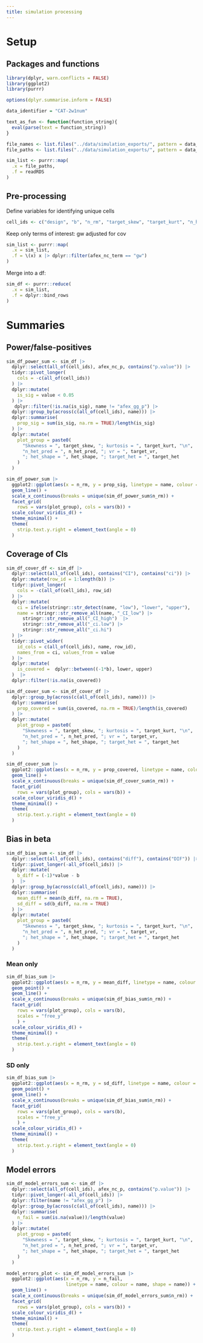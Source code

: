 ```yaml
---
title: simulation processing
---
```


# Setup 

## Packages and functions

```r
library(dplyr, warn.conflicts = FALSE)
library(ggplot2)
library(purrr)

options(dplyr.summarise.inform = FALSE)

data_identifier = "CAT-2w1num"

text_as_fun <- function(function_string){
  eval(parse(text = function_string))
}

file_names <- list.files("../data/simulation_exports/", pattern = data_identifier)
file_paths <- list.files("../data/simulation_exports/", pattern = data_identifier, full.names = TRUE)

sim_list <- purrr::map(
  .x = file_paths, 
  .f = readRDS
)
```

## Pre-processing

Define variables for identifying unique cells 


```r
cell_ids <- c("design", "b", "n_rm", "target_skew", "target_kurt", "n_het_pred", "target_vr", "het_shape", "target_het", "n_het_pred")
```

Keep only terms of interest: gw adjusted for cov 

```r
sim_list <- purrr::map(
  .x = sim_list, 
  .f = \(x) x |> dplyr::filter(afex_nc_term == "gw")
)
```

Merge into a df:

```r
sim_df <- purrr::reduce(
  .x = sim_list, 
  .f = dplyr::bind_rows
)
```


# Summaries 

## Power/false-positives

```r
sim_df_power_sum <- sim_df |> 
  dplyr::select(all_of(cell_ids), afex_nc_p, contains("p.value")) |>
  tidyr::pivot_longer(
    cols = -c(all_of(cell_ids))
  ) |> 
  dplyr::mutate(
    is_sig = value < 0.05
  ) |> 
   dplyr::filter(!is.na(is_sig), name != "afex_gg_p") |>
  dplyr::group_by(across(c(all_of(cell_ids), name))) |> 
  dplyr::summarise(
    prop_sig = sum(is_sig, na.rm = TRUE)/length(is_sig)
  ) |> 
  dplyr::mutate(
    plot_group = paste0(
      "Skewness = ", target_skew, "; kurtosis = ", target_kurt, "\n", 
      "n_het_pred = ", n_het_pred, "; vr = ", target_vr, 
      "; het_shape = ", het_shape, "; target_het = ", target_het
    )
  )
```

```r
sim_df_power_sum |> 
  ggplot2::ggplot(aes(x = n_rm, y = prop_sig, linetype = name, colour = name)) + 
  geom_line() + 
  scale_x_continuous(breaks = unique(sim_df_power_sum$n_rm)) + 
  facet_grid(
    rows = vars(plot_group), cols = vars(b)) + 
  scale_colour_viridis_d() + 
  theme_minimal() +
  theme(
    strip.text.y.right = element_text(angle = 0)
  )
```

## Coverage of CIs

```r
sim_df_cover_df <- sim_df |> 
  dplyr::select(all_of(cell_ids), contains("CI"), contains("ci")) |> 
  dplyr::mutate(row_id = 1:length(b)) |> 
  tidyr::pivot_longer(
    cols = -c(all_of(cell_ids), row_id)
  ) |> 
  dplyr::mutate(
    ci = ifelse(stringr::str_detect(name, "low"), "lower", "upper"), 
    name = stringr::str_remove_all(name, "_CI_low") |> 
      stringr::str_remove_all("_CI_high")  |> 
      stringr::str_remove_all("_ci.low") |> 
      stringr::str_remove_all("_ci.hi")
  ) |> 
  tidyr::pivot_wider(
    id_cols = c(all_of(cell_ids), name, row_id), 
    names_from = ci, values_from = value
  ) |> 
  dplyr::mutate(
    is_covered =  dplyr::between((-1*b), lower, upper)
  )  |> 
  dplyr::filter(!is.na(is_covered))

sim_df_cover_sum <- sim_df_cover_df |> 
  dplyr::group_by(across(c(all_of(cell_ids), name))) |> 
  dplyr::summarise(
    prop_covered = sum(is_covered, na.rm = TRUE)/length(is_covered)
  ) |> 
  dplyr::mutate(
    plot_group = paste0(
      "Skewness = ", target_skew, "; kurtosis = ", target_kurt, "\n", 
      "n_het_pred = ", n_het_pred, "; vr = ", target_vr, 
      "; het_shape = ", het_shape, "; target_het = ", target_het
    )
  )
```


```r
sim_df_cover_sum |> 
  ggplot2::ggplot(aes(x = n_rm, y = prop_covered, linetype = name, colour = name)) + 
  geom_line() + 
  scale_x_continuous(breaks = unique(sim_df_cover_sum$n_rm)) + 
  facet_grid(
    rows = vars(plot_group), cols = vars(b)) + 
  scale_colour_viridis_d() +
  theme_minimal() +
  theme(
    strip.text.y.right = element_text(angle = 0)
  ) 
```


## Bias in beta 

```r
sim_df_bias_sum <- sim_df |> 
  dplyr::select(all_of(cell_ids), contains("diff"), contains("DIF")) |> 
  tidyr::pivot_longer(-all_of(cell_ids)) |> 
  dplyr::mutate(
    b_diff = (-1)*value - b
  )  |> 
  dplyr::group_by(across(c(all_of(cell_ids), name))) |> 
  dplyr::summarise(
    mean_diff = mean(b_diff, na.rm = TRUE), 
    sd_diff = sd(b_diff, na.rm = TRUE)
  ) |> 
  dplyr::mutate(
    plot_group = paste0(
      "Skewness = ", target_skew, "; kurtosis = ", target_kurt, "\n", 
      "n_het_pred = ", n_het_pred, "; vr = ", target_vr, 
      "; het_shape = ", het_shape, "; target_het = ", target_het
    )
  )
```

### Mean only 

```r
sim_df_bias_sum |> 
  ggplot2::ggplot(aes(x = n_rm, y = mean_diff, linetype = name, colour = name)) +
  geom_point() + 
  geom_line() + 
  scale_x_continuous(breaks = unique(sim_df_bias_sum$n_rm)) + 
  facet_grid(
    rows = vars(plot_group), cols = vars(b), 
    scales = "free_y"
    ) + 
  scale_colour_viridis_d() +
  theme_minimal() +
  theme(
    strip.text.y.right = element_text(angle = 0)
  )
```

### SD only

```r
sim_df_bias_sum |> 
  ggplot2::ggplot(aes(x = n_rm, y = sd_diff, linetype = name, colour = name)) +
  geom_point() + 
  geom_line() + 
  scale_x_continuous(breaks = unique(sim_df_bias_sum$n_rm)) + 
  facet_grid(
    rows = vars(plot_group), cols = vars(b), 
    scales = "free_y"
    ) + 
  scale_colour_viridis_d() +
  theme_minimal() +
  theme(
    strip.text.y.right = element_text(angle = 0)
  )
```

## Model errors 

```r
sim_df_model_errors_sum <- sim_df |> 
  dplyr::select(all_of(cell_ids), afex_nc_p, contains("p.value")) |> 
  tidyr::pivot_longer(-all_of(cell_ids)) |> 
  dplyr::filter(name != "afex_gg_p") |> 
  dplyr::group_by(across(c(all_of(cell_ids), name))) |> 
  dplyr::summarise(
    n_fail = sum(is.na(value))/length(value)
  ) |> 
  dplyr::mutate(
    plot_group = paste0(
      "Skewness = ", target_skew, "; kurtosis = ", target_kurt, "\n", 
      "n_het_pred = ", n_het_pred, "; vr = ", target_vr, 
      "; het_shape = ", het_shape, "; target_het = ", target_het
    )
  )


```

```r
model_errors_plot <- sim_df_model_errors_sum |> 
  ggplot2::ggplot(aes(x = n_rm, y = n_fail, 
                      linetype = name, colour = name, shape = name)) + 
  geom_line() + 
  scale_x_continuous(breaks = unique(sim_df_model_errors_sum$n_rm)) + 
  facet_grid(
    rows = vars(plot_group), cols = vars(b)) + 
  scale_colour_viridis_d() +
  theme_minimal() +
  theme(
    strip.text.y.right = element_text(angle = 0)
  )
```



<!-- ```{r} -->
<!-- sim_export <- purrr::map( -->
<!--   .x = ls(pattern = "sum"), -->
<!--   .f = text_as_fun -->
<!-- ) -->

<!-- names(sim_export) <- ls(pattern = "sum") -->

<!-- saveRDS( -->
<!--   sim_export, -->
<!--   paste0( -->
<!--     "../data/processed_data/sim_export_", sim_export[[1]]$design[1], ".rds"), -->
<!-- ) -->
<!-- ``` -->



<!-- # Debugging  -->


<!-- ```{r} -->

<!-- #source("../scripts/parallel_setup_script.R") -->

<!-- start_iter <- 1 -->
<!-- n_iter = 1 -->
<!-- n_population = 100000 -->
<!-- global_seed <- 21023 -->

<!-- # Shared population parameters  -->
<!-- b <- c(0, 0.1, 0.3, 0.5) -->

<!-- n_ratio_rm <- c(1, 1.2, 2) -->

<!-- # Repeated measures sample metrics  -->
<!-- n_rm <- c(18, 65, 172) -->
<!-- n_rm <- n_population -->

<!-- cat_2w1num <- readr::read_csv("../data/simulation_grids/CAT-2W-1NUM.csv") -->

<!-- cat_2w1num_combinations <- dplyr::full_join( -->
<!--   tidyr::expand_grid( -->
<!--     design = "CAT-2w1num",  -->
<!--     combo_id = cat_2w1num$combo_id, -->
<!--     b, n_rm,  -->
<!--     iter = start_iter:n_iter -->
<!--   ),  -->
<!--   cat_2w1num |> dplyr::select(-design), -->
<!--   by = c("combo_id") -->
<!-- ) |>  -->
<!--   dplyr::mutate( -->
<!--     population_id = paste0(design, "_", combo_id, "_b_", b) -->
<!--   ) -->

<!-- cat_2w1num_sfs <- function( -->
<!--     #pop_i,  -->
<!--     n_rm){ -->

<!--   ## create a sample    -->
<!--   sample_ij_wide <- pop_i_wide |> dplyr::slice_sample(n = n_rm) -->
<!--   #sample_ij_wide <- pop_i_wide |> dplyr::slice_sample(n = 500) -->

<!--   sample_ij <- sample_ij_wide |> tidyr::pivot_longer(cols = -c(id, cov), names_to = "gw", values_to = "y") -->

<!--   #export_results(sample_ij, i = i, design_label = paste0("debugging")) -->


<!--   afex_mod_ij <- afex::aov_4(y ~ gw*cov + (gw|id), data = sample_ij, factorize = FALSE) |> suppressWarnings() -->
<!--   afex_summary_ij <- afex_nc_gg_summary("y ~ gw*cov + (gw|id)", data = sample_ij, factorize = FALSE) -->
<!--   afex_params_ij <- modelbased::estimate_contrasts( -->
<!--     afex_mod_ij, contrast = "gw", fixed = "cov", adjust = "none") |> as.data.frame() -->
<!--   names(afex_params_ij) <- paste0("afex_params_", names(afex_params_ij)) -->


<!--   x1_y1 = sample_ij[sample_ij$gw == 0, ] -->
<!--   x2_y2 = sample_ij[sample_ij$gw == 1, ] -->



<!--   rob_trim_output <-  -->
<!--     tryCatch( -->
<!--       expr = { -->
<!--         WRS::Dancova(x1_y1$cov, x1_y1$y, x2_y2$cov, x2_y2$y, tr = 0.2, plotit = FALSE)$output -->
<!--       },  -->
<!--       error = function(e) paste0(e) -->
<!--     ) -->

<!--   if(is.character(rob_trim_output)){ -->

<!--     rob_trim_mod_ij <- data.frame(X = NA, n = NA, DIF = NA, TEST = NA, se = NA, ci.low = NA, ci.hi = NA, p.value = NA, p.adjust = NA,  -->
<!--                                   error = rob_trim_output) -->

<!--   } else { -->

<!--   rob_trim_output_index <- floor(median(1:nrow(rob_trim_output))) -->

<!--   rob_trim_mod_ij <- rob_trim_output[rob_trim_output_index, ] |> t() |>  -->
<!--     as.data.frame() |>  -->
<!--     dplyr::mutate(error = NA_character_) -->

<!--   } -->
<!--   names(rob_trim_mod_ij) <- paste0("rob_trim_params_", names(rob_trim_mod_ij)) -->






<!--   rob_boot_output <-  -->
<!--     tryCatch( -->
<!--       expr = { -->
<!--         WRS::Dancovapb(x1_y1$cov, x1_y1$y, x2_y2$cov, x2_y2$y, tr = 0, plotit = FALSE, SEED = FALSE)$output -->
<!--       },  -->
<!--       error = function(e) paste0(e) -->
<!--     ) -->

<!--   if(is.character(rob_boot_output)){ -->

<!--     rob_boot_mod_ij <- data.frame(X = NA, n = NA, DIF = NA, TEST = NA, se = NA, ci.low = NA, ci.hi = NA, p.value = NA, p.adjust = NA,  -->
<!--                                   error = rob_boot_output) -->

<!--   } else { -->

<!--     rob_boot_output_index <- floor(median(1:nrow(rob_boot_output))) -->

<!--     rob_boot_mod_ij <- rob_boot_output[rob_boot_output_index, ] |> t() |>  -->
<!--       as.data.frame() |>  -->
<!--       dplyr::mutate(error = NA_character_) -->

<!--   } -->
<!--   names(rob_boot_mod_ij) <- paste0("rob_boot_params_", names(rob_boot_mod_ij)) -->





<!--   rob_trimboot_output <-  -->
<!--     tryCatch( -->
<!--       expr = { -->
<!--         WRS::Dancovapb(x1_y1$cov, x1_y1$y, x2_y2$cov, x2_y2$y, tr = 0.2, plotit = FALSE, SEED = FALSE)$output -->
<!--       },  -->
<!--       error = function(e) paste0(e) -->
<!--     ) -->

<!--   if(is.character(rob_trimboot_output)){ -->

<!--     rob_trimboot_mod_ij <- data.frame(X = NA, n = NA, DIF = NA, TEST = NA, se = NA, ci.low = NA, ci.hi = NA, p.value = NA, p.adjust = NA,  -->
<!--                                   error = rob_trimboot_output) -->

<!--   } else { -->

<!--     rob_trimboot_output_index <- floor(median(1:nrow(rob_trimboot_output))) -->

<!--     rob_trimboot_mod_ij <- rob_trimboot_output[rob_trimboot_output_index, ] |> t() |>  -->
<!--       as.data.frame() |>  -->
<!--       dplyr::mutate(error = NA_character_) -->

<!--   } -->
<!--   names(rob_trimboot_mod_ij) <- paste0("rob_trimboot_params_", names(rob_trimboot_mod_ij)) -->




<!--   dplyr::bind_cols( -->
<!--     afex_summary_ij, afex_params_ij,  -->
<!--     rob_trim_mod_ij, rob_boot_mod_ij, rob_trimboot_mod_ij -->
<!--   ) -->
<!-- } -->


<!-- generate_cat2w1num <- function( -->
<!--     n,  -->
<!--     b,  -->
<!--     sigma = 1,  -->
<!--     sigma_shift,  -->
<!--     min_bound,  -->
<!--     max_bound,  -->
<!--     nu, -->
<!--     tau,  -->
<!--     vp_val,  -->
<!--     vp_fun,  -->
<!--     mod_fun,  -->
<!--     cov_shift -->
<!-- ){ -->

<!--   #generate covariate:  -->
<!--   cov = rnorm(n, 0, 1) -->

<!--   #generate RM data:  -->
<!--   set.seed(global_seed)  -->
<!--   df <- faux::rnorm_multi( -->
<!--     n = n, vars = 2, r = 0.5, varnames = c(0, 1) -->
<!--   ) |>  -->
<!--     dplyr::mutate(id = 1:(n)) |>  -->
<!--     tidyr::pivot_longer(cols = -id, names_to = "gw",  values_to = "e") |>  -->
<!--     dplyr::arrange(gw) |>  -->
<!--     dplyr::mutate( -->
<!--       gw = as.numeric(gw),  -->
<!--       cov = c(cov, cov),  -->
<!--       e = transform_norm(raw_var = e, mu = 0, sigma = sigma, nu = nu, tau = tau), -->
<!--     ) -->

<!--   # calculate multipliers for setting up heteroscedasticty:  -->
<!--   cov_mult <- mod_fun(df$cov) -->
<!--   m_cont <- vp_fun(x = cov_mult, vp_val) -->
<!--   m_cat = ifelse(df$gw == 1, sigma + sigma_shift, sigma) -->
<!--   m_total = m_cont*m_cat -->
<!--   #m_total = 1 -->

<!--   # adjust errors and compute y -->
<!--   #cov_shift = 0.25 -->
<!--   #cov_shift = 0 -->
<!--   df <- df |>  -->
<!--     dplyr::mutate( -->
<!--       e = df$e * m_total, -->
<!--       e = squish(e, min_bound, max_bound),  -->
<!--       y = b*gw + (b-cov_shift)*cov + b*gw*cov + e -->
<!--     ) |>  -->
<!--     dplyr::select(-e) -->

<!--   return(df) -->

<!-- } -->
<!-- ``` -->

<!-- ## testing -->

<!-- ```{r} -->
<!-- sfs_results <- list() -->

<!-- comb_subset <- cat_2w1num_combinations |>  -->
<!--   dplyr::filter(target_skew == 0.5, target_kurt == 0.9, het_shape == "vp4", target_het == 0.9, n_het_pred == 2) -->

<!-- for(i in 1:nrow(comb_subset)){ -->
<!--   pop_row_i <- comb_subset[i, ] -->
<!--   pop_i <- generate_cat2w1num( -->
<!--     n = n_population, b = pop_row_i$b,   -->
<!--     min_bound = pop_row_i$min_bound, max_bound = pop_row_i$max_bound,  -->
<!--     vp_fun = text_as_fun(pop_row_i$vp_fun),  -->
<!--     mod_fun = text_as_fun(pop_row_i$mod_fun), -->
<!--     vp_val = pop_row_i$vp_val,  -->
<!--     sigma_shift = pop_row_i$sigma_shift,  -->
<!--     nu = pop_row_i$nu, tau = pop_row_i$tau,  -->
<!--     cov_shift =  pop_row_i$b*0.9 -->
<!--   ) -->

<!--   pop_i_wide <- pop_i |> tidyr::pivot_wider(id_cols = c(id, cov), names_from = gw, values_from = y) -->

<!--   # sfs_results_i <- cat_2w1num_sfs(n_rm = 1000) |>  -->
<!--   #   dplyr::select(afex_nc_term, contains("dif")) -->

<!--   afex_mod_ij <- afex::aov_4(y ~ gw*cov + (gw|id), data = pop_i, factorize = FALSE) |> suppressWarnings() -->

<!--   afex_params_ij <- modelbased::estimate_contrasts( -->
<!--     afex_mod_ij, contrast = "gw", fixed = "cov", adjust = "none") |> as.data.frame() -->
<!--   names(afex_params_ij) <- paste0("afex_params_", names(afex_params_ij)) -->

<!--   sfs_results[[i]] <- afex_params_ij |>  -->
<!--     dplyr::mutate( -->
<!--       b = comb_subset[i, ]$b,  -->
<!--       b_diff = (-1)*afex_params_Difference - b -->
<!--     )  -->

<!-- } -->

<!-- sfs_results |>  -->
<!--   purrr::reduce(dplyr::bind_rows) |>  -->
<!--   dplyr::select(afex_params_cov, b, afex_params_Difference,b_diff) -->
<!-- ``` -->

